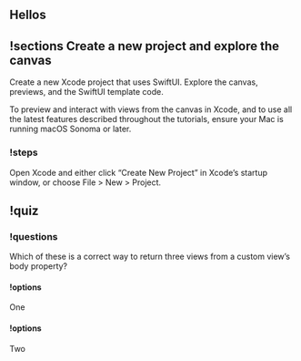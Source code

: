 
## Hellos

<Hike as={TestHike} >

## !sections Create a new project and explore the canvas

Create a new Xcode project that uses SwiftUI. Explore the canvas, previews, and the SwiftUI template code.

To preview and interact with views from the canvas in Xcode, and to use all the latest features described throughout the tutorials, ensure your Mac is running macOS Sonoma or later.

### !steps

Open Xcode and either click “Create New Project” in Xcode’s startup window, or choose File > New > Project.

## !quiz

### !questions

Which of these is a correct way to return three views from a custom view’s body property?

#### !options

One

#### !options

Two

</Hike>
